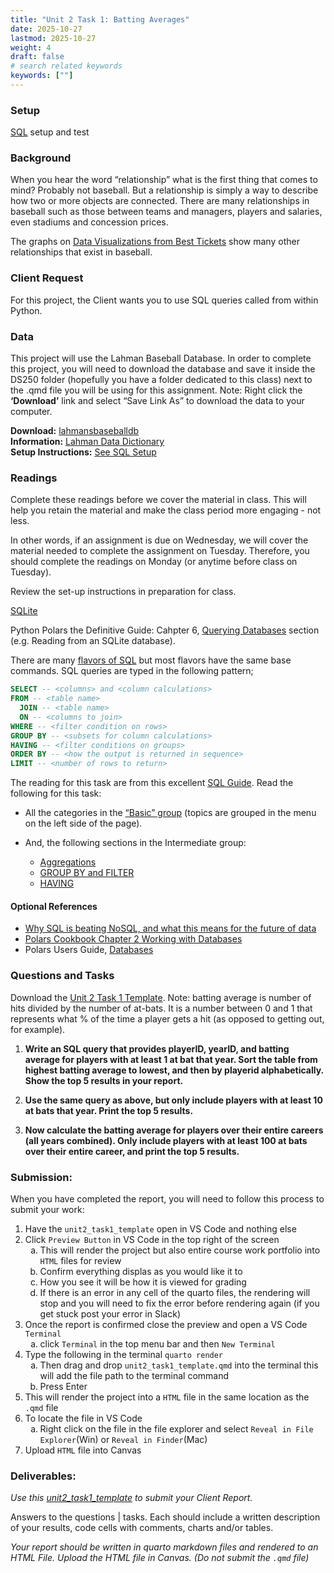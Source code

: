 ```yaml
---
title: "Unit 2 Task 1: Batting Averages"
date: 2025-10-27
lastmod: 2025-10-27
weight: 4
draft: false
# search related keywords
keywords: [""]
---
```



### Setup
[SQL](/Setup/sql_setup.qmd) setup and test


### Background

When you hear the word “relationship” what is the first thing that comes to mind? Probably not baseball. But a relationship is simply a way to describe how two or more objects are connected. There are many relationships in baseball such as those between teams and managers, players and salaries, even stadiums and concession prices. 

The graphs on [Data Visualizations from Best Tickets](https://web.archive.org/web/20200804101201/http://www.besttickets.com/blog/mlb-players-census/) show many other relationships that exist in baseball.


### Client Request

For this project, the Client wants you to use SQL queries called from within Python.


### Data

::: {.callout-note collapse="false"}
This project will use the Lahman Baseball Database. In order to complete this project, you will need to download the database and save it inside the DS250 folder (hopefully you have a folder dedicated to this class) next to the .qmd file you will be using for this assignment. Note: Right click the __'Download'__ link and select "Save Link As" to download the data to your computer.
:::

__Download:__ [lahmansbaseballdb](/Data/lahmansbaseballdb.sqlite)  
__Information:__ [Lahman Data Dictionary](/Data/readme2014.txt)  
__Setup Instructions:__ [See SQL Setup](/Setup/sql_setup.qmd)


### Readings

::: {.callout-note collapse="true"}
Complete these readings before we cover the material in class. This will help you retain the material and make the class period more engaging - not less. 

In other words, if an assignment is due on Wednesday, we will cover the material needed to complete the assignment on Tuesday. Therefore, you should complete the readings on Monday (or anytime before class on Tuesday).
:::

Review the set-up instructions in preparation for class.

[SQLite](/Setup/sql_setup.qmd) 

Python Polars the Definitive Guide: Cahpter 6, [Querying Databases](https://learning.oreilly.com/library/view/python-polars-the/9781098156077/ch06.html#id70) section (e.g. Reading from an SQLite database).

There are many [flavors of SQL](https://en.wikipedia.org/wiki/Database#Database_management_system) but most flavors have the same base commands. SQL queries are typed in the following pattern;

```SQL
SELECT -- <columns> and <column calculations>
FROM -- <table name>
  JOIN -- <table name>
  ON -- <columns to join>
WHERE -- <filter condition on rows>
GROUP BY -- <subsets for column calculations>
HAVING -- <filter conditions on groups>
ORDER BY -- <how the output is returned in sequence>
LIMIT -- <number of rows to return>
```

The reading for this task are from this excellent [SQL Guide](https://docs.data.world/documentation/sql/concepts/basic/intro.html). Read the following for this task:

- All the categories in the ["Basic" group](https://en.wikipedia.org/wiki/Database#Database_management_system)  (topics are grouped in the menu on the left side of the page).
- And, the following sections in the Intermediate group:
    
    - [Aggregations](https://docs.data.world/documentation/sql/concepts/intermediate/aggregations.html)
    - [GROUP BY and FILTER](https://docs.data.world/documentation/sql/concepts/intermediate/GROUP_BY.html)
    - [HAVING](https://docs.data.world/documentation/sql/concepts/intermediate/HAVING.html)

#### Optional References

- [Why SQL is beating NoSQL, and what this means for the future of data](https://blog.timescale.com/blog/why-sql-beating-nosql-what-this-means-for-future-of-data-time-series-database-348b777b847a/)
- [Polars Cookbook Chapter 2 Working with Databases](https://learning.oreilly.com/library/view/polars-cookbook/9781805121152/B21621_02.xhtml#_idParaDest-110)
- Polars Users Guide, [Databases](https://docs.pola.rs/user-guide/io/database/)


### Questions and Tasks

Download the [Unit 2 Task 1 Template](../Templates/unit2_task1_template.qmd). Note: batting average is number of hits divided by the number of at-bats. It is a number between 0 and 1 that represents what % of the time a player gets a hit (as opposed to getting out, for example).

1. __Write an SQL query that provides playerID, yearID, and batting average for players with at least 1 at bat that year. Sort the table from highest batting average to lowest, and then by playerid alphabetically. Show the top 5 results in your report.__

1. __Use the same query as above, but only include players with at least 10 at bats that year. Print the top 5 results.__  

1. __Now calculate the batting average for players over their entire careers (all years combined). Only include players with at least 100 at bats over their entire career, and print the top 5 results.__


### Submission:
::: {.callout-note collapse="true"}
When you have completed the report, you will need to follow this process to submit your work:

1. Have the `unit2_task1_template` open in VS Code and nothing else
1. Click `Preview Button` in VS Code in the top right of the screen
    a. This will render the project but also entire course work portfolio into `HTML` files for review
    b. Confirm everything displas as you would like it to
    c. How you see it will be how it is viewed for grading
    d. If there is an error in any cell of the quarto files, the rendering will stop and you will need to fix the error before rendering again (if you get stuck post your error in Slack)
1. Once the report is confirmed close the preview and open a VS Code `Terminal`
    a. click `Terminal` in the top menu bar and then `New Terminal`
1. Type the following in the terminal `quarto render `
    a. Then drag and drop `unit2_task1_template.qmd` into the terminal this will add the file path to the terminal command
    a. Press Enter
1. This will render the project into a `HTML` file in the same location as the `.qmd` file
1. To locate the file in VS Code
    a. Right click on the file in the file explorer and select `Reveal in File Explorer`(Win) or `Reveal in Finder`(Mac)
1. Upload `HTML` file into Canvas
:::


### Deliverables:

_Use this [unit2_task1_template](../Templates/unit2_task1_template.qmd) to submit your Client Report._

Answers to the questions | tasks. Each should include a written description of your results, code cells with comments, charts and/or tables.


::: {.callout-note collapse="false"}
_Your report should be written in quarto markdown files and rendered to an HTML File. Upload the HTML file in Canvas. (Do not submit the `.qmd` file)_  
:::